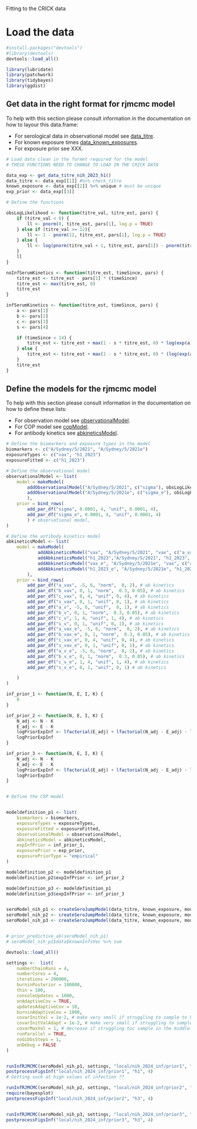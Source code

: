 Fitting to the CRICK data

# Load the data
```r

#install.packages("devtools")
#library(devtools)
devtools::load_all()

library(lubridate)
library(patchwork)
library(tidybayes)
library(ggdist)

```

## Get data in the right format for rjmcmc model

To help with this section please consult information in the documentation on how to layour this data.frame:

* For serological data in observational model see [data_titre](../man/data_titre.Rd).
* For known exposure times [data_known_exposures](./man/data_known_exposures.Rd).
* For exposure prior see XXX.
  
```r
# Load data clean in the formet required for the model
# THESE FUNCTIONS NEED TO CHANGE TO LOAD IN THE CRICK DATA

data_exp <- get_data_titre_nih_2023_h1()
data_titre <- data_exp[[1]] #%>% check_titre
known_exposure <- data_exp[[2]] %>% unique # must be unique
exp_prior <- data_exp[[3]]

```

```r
# Define the functions 

obsLogLikelihood <- function(titre_val, titre_est, pars) {
    if (titre_val < 0) {
        ll <- pnorm(0, titre_est, pars[1], log.p = TRUE)
    } else if (titre_val >= 12){
        ll <- 1 - pnorm(12, titre_est, pars[1], log.p = TRUE)
    } else {
        ll <- log(pnorm(titre_val + 1, titre_est, pars[1]) - pnorm(titre_val , titre_est, pars[1]))
    }
    ll
}

noInfSerumKinetics <- function(titre_est, timeSince, pars) {
    titre_est <- titre_est - pars[1] * (timeSince)
    titre_est <- max(titre_est, 0)
    titre_est
}

infSerumKinetics <- function(titre_est, timeSince, pars) {
    a <- pars[1]
    b <- pars[2]
    c <- pars[3]
    s <- pars[4]

    if (timeSince < 14) {
        titre_est <- titre_est + max(1 - s * titre_est, 0) * log(exp(a) + exp(c)) * (timeSince) / 14;
    } else {
        titre_est <- titre_est + max(1 - s * titre_est, 0) * (log(exp(a) * exp(-b/10 * (timeSince - 14)) + exp(c)));
    }
    titre_est
}

```



## Define the models for the rjmcmc model

To help with this section please consult information in the documentation on how to define these lists:

* For observation model see [observationalModel](./man/observationalModel.Rd).
* For COP model see [copModel](./man/copModel.Rd).
* For antibody kinetics see [abkineticsModel](./man/abkineticsModel.Rd).

```r

# Define the biomarkers and exposure types in the model
biomarkers <- c("A/Sydney/5/2021", "A/Sydney/5/2021e")
exposureTypes <- c("vax", "h1_2023")
exposureFitted <- c("h1_2023")

# Define the observational model
observationalModel <- list(
    model = makeModel(
        addObservationalModel("A/Sydney/5/2021", c("sigma"), obsLogLikelihood),
        addObservationalModel("A/Sydney/5/2021e", c("sigma_e"), obsLogLikelihood)
        ),
    prior = bind_rows(
        add_par_df("sigma", 0.0001, 4, "unif", 0.0001, 4),
        add_par_df("sigma_e", 0.0001, 4, "unif", 0.0001, 4)
        ) # observational model,
)

# Define the antibody kinetics model
abkineticsModel <- list(
    model = makeModel(
            addAbkineticsModel("vax", "A/Sydney/5/2021", "vax", c("a_vax", "b_vax", "c_vax", "s_vax"), infSerumKinetics),
            addAbkineticsModel("h1_2023","A/Sydney/5/2021", "h1_2023", c("a_v", "b_v", "c_v", "s_v"), infSerumKinetics),
            addAbkineticsModel("vax_e", "A/Sydney/5/2021e", "vax", c("a_vax_e", "b_vax_e", "c_vax_e", "s_vax_e"), infSerumKinetics),
            addAbkineticsModel("h1_2023_e", "A/Sydney/5/2021e", "h1_2023", c("a_v_e", "b_v_e", "c_v_e", "s_v_e"), infSerumKinetics)
        ),
    prior = bind_rows(
        add_par_df("a_vax", -5, 6, "norm",  0, 2), # ab kinetics
        add_par_df("b_vax", 0, 1, "norm",  0.3, 0.05), # ab kinetics
        add_par_df("c_vax", 0, 4, "unif", 0, 4), # ab kinetics 
        add_par_df("s_vax", 0, 1, "unif", 0, 1), # ab kinetics 
        add_par_df("a_v", -5, 6, "unif",  0, 1), # ab kinetics
        add_par_df("b_v", 0, 1, "norm",  0.3, 0.05), # ab kinetics
        add_par_df("c_v", 1, 4, "unif", 1, 4), # ab kinetics
        add_par_df("s_v", 0, 1, "unif", 0, 1), # ab kinetics
        add_par_df("a_vax_e", -5, 6, "norm",  0, 2), # ab kinetics
        add_par_df("b_vax_e", 0, 1, "norm",  0.3, 0.05), # ab kinetics
        add_par_df("c_vax_e", 0, 4, "unif", 0, 4), # ab kinetics 
        add_par_df("s_vax_e", 0, 1, "unif", 0, 1), # ab kinetics 
        add_par_df("a_v_e", -5, 6, "norm",  0, 2), # ab kinetics
        add_par_df("b_v_e", 0, 1, "norm",  0.3, 0.05), # ab kinetics
        add_par_df("c_v_e", 1, 4, "unif", 1, 4), # ab kinetics
        add_par_df("s_v_e", 0, 1, "unif", 0, 1) # ab kinetics 

    )
)

inf_prior_1 <- function(N, E, I, K) {
    0
}

inf_prior_2 <- function(N, E, I, K) {
    N_adj <- N - K
    E_adj <- E - K 
    logPriorExpInf <- lfactorial(E_adj) + lfactorial(N_adj - E_adj) - lfactorial(N_adj ) #+ log(1 / N_adj)
    logPriorExpInf
}

inf_prior_3 <- function(N, E, I, K) {
    N_adj <- N - K
    E_adj <- E - K
    logPriorExpInf <- lfactorial(E_adj) + lfactorial(N_adj - E_adj) - lfactorial(N_adj ) + dbinom(E_adj, N_adj, 0.01, log = TRUE)
    logPriorExpInf
}


# Define the COP model


modeldefinition_p1 <- list(
    biomarkers = biomarkers,
    exposureTypes = exposureTypes,
    exposureFitted = exposureFitted,
    observationalModel = observationalModel,
    abkineticsModel = abkineticsModel,
    expInfPrior = inf_prior_1,
    exposurePrior = exp_prior,
    exposurePriorType = "empirical"
)

modeldefinition_p2 <- modeldefinition_p1
modeldefinition_p2$expInfPrior <- inf_prior_2

modeldefinition_p3 <- modeldefinition_p1
modeldefinition_p3$expInfPrior <- inf_prior_3


seroModel_nih_p1 <- createSeroJumpModel(data_titre, known_exposure, modeldefinition_p1)
seroModel_nih_p2 <- createSeroJumpModel(data_titre, known_exposure, modeldefinition_p2)
seroModel_nih_p3 <- createSeroJumpModel(data_titre, known_exposure, modeldefinition_p3)


# prior_predictive_ab(seroModel_nih_p1)
# seroModel_nih_p1$data$knownInfsVec %>% sum
````


```r

devtools::load_all()

settings <-  list(
    numberChainRuns = 4,
    numberCores = 4,
    iterations = 200000,
    burninPosterior = 100000,
    thin = 100,
    consoleUpdates = 1000,
    onAdaptiveCov = TRUE,
    updatesAdaptiveCov = 10,
    burninAdaptiveCov = 1000,
    covarInitVal = 1e-2, # make very small if struggling to sample to beginning
    covarInitValAdapt = 1e-2, # make very small if struggling to sample to beginning
    covarMaxVal = 1, # decrease if struggling toc sample in the middle
    runParallel = TRUE,
    noGibbsSteps = 1,
    onDebug = FALSE
)


runInfRJMCMC(seroModel_nih_p1, settings, "local/nih_2024_inf/prior1", "h1")
postprocessFigsInf("local/nih_2024_inf/prior1", "h1", 4)
# Getting suck at high values of infection ??

runInfRJMCMC(seroModel_nih_p2, settings, "local/nih_2024_inf/prior2", "h3")
require(bayesplot)
postprocessFigsInf("local/nih_2024_inf/prior2", "h3", 4)


runInfRJMCMC(seroModel_nih_p3, settings, "local/nih_2024_inf/prior3", "h3")
postprocessFigsInf("local/nih_2024_inf/prior3", "h3", 4)

```